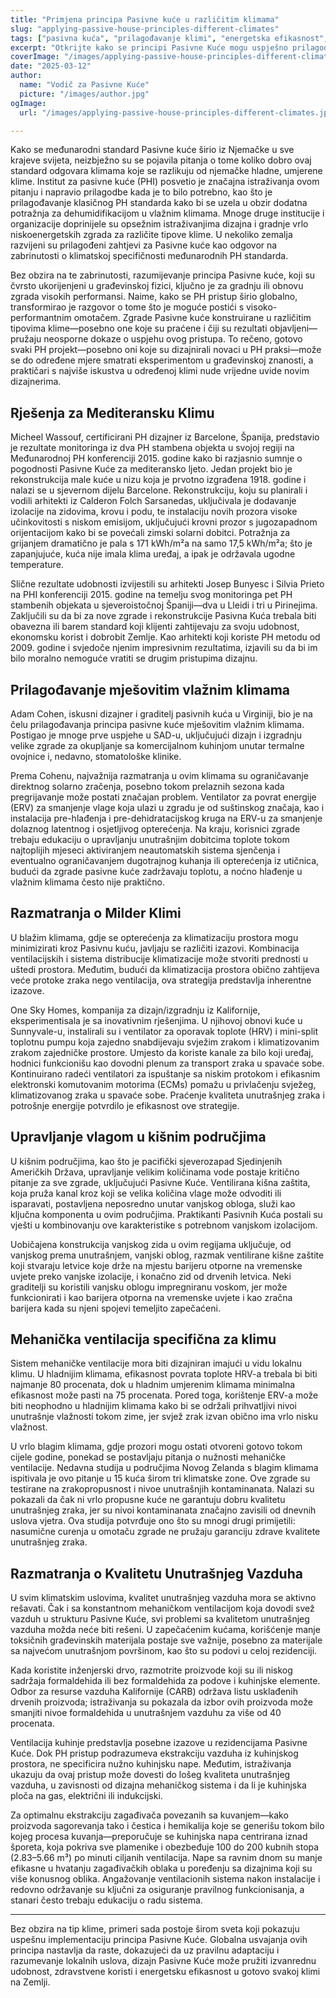 ```yaml
---
title: "Primjena principa Pasivne kuće u različitim klimama"
slug: "applying-passive-house-principles-different-climates"
tags: ["pasivna kuća", "prilagođavanje klimi", "energetska efikasnost", "održivost", "globalna primjena"]
excerpt: "Otkrijte kako se principi Pasivne Kuće mogu uspješno prilagoditi različitim klimama širom svijeta, uz stvarne primjere i praktična rješenja za održavanje udobnosti i efikasnosti u bilo kojem okruženju."
coverImage: "/images/applying-passive-house-principles-different-climates.jpg"
date: "2025-03-12"
author:
  name: "Vodič za Pasivne Kuće"
  picture: "/images/author.jpg"
ogImage:
  url: "/images/applying-passive-house-principles-different-climates.jpg"

---
```

Kako se međunarodni standard Pasivne kuće širio iz Njemačke u sve krajeve svijeta, neizbježno su se pojavila pitanja o tome koliko dobro ovaj standard odgovara klimama koje se razlikuju od njemačke hladne, umjerene klime. Institut za pasivne kuće (PHI) posvetio je značajna istraživanja ovom pitanju i napravio prilagodbe kada je to bilo potrebno, kao što je prilagođavanje klasičnog PH standarda kako bi se uzela u obzir dodatna potražnja za dehumidifikacijom u vlažnim klimama. Mnoge druge institucije i organizacije doprinijele su opsežnim istraživanjima dizajna i gradnje vrlo niskoenergetskih zgrada za različite tipove klime. U nekoliko zemalja razvijeni su prilagođeni zahtjevi za Pasivne kuće kao odgovor na zabrinutosti o klimatskoj specifičnosti međunarodnih PH standarda.

Bez obzira na te zabrinutosti, razumijevanje principa Pasivne kuće, koji su čvrsto ukorijenjeni u građevinskoj fizici, ključno je za gradnju ili obnovu zgrada visokih performansi. Naime, kako se PH pristup širio globalno, transformirao je razgovor o tome što je moguće postići s visoko-performantnim omotačem. Zgrade Pasivne kuće konstruirane u različitim tipovima klime—posebno one koje su praćene i čiji su rezultati objavljeni—pružaju neosporne dokaze o uspjehu ovog pristupa. To rečeno, gotovo svaki PH projekt—posebno oni koje su dizajnirali novaci u PH praksi—može se do određene mjere smatrati eksperimentom u građevinskoj znanosti, a praktičari s najviše iskustva u određenoj klimi nude vrijedne uvide novim dizajnerima.
## Rješenja za Mediteransku Klimu

Micheel Wassouf, certificirani PH dizajner iz Barcelone, Španija, predstavio je rezultate monitoringa iz dva PH stambena objekta u svojoj regiji na Međunarodnoj PH konferenciji 2015. godine kako bi razjasnio sumnje o pogodnosti Pasivne Kuće za mediteransko ljeto. Jedan projekt bio je rekonstrukcija male kuće u nizu koja je prvotno izgrađena 1918. godine i nalazi se u sjevernom dijelu Barcelone. Rekonstrukciju, koju su planirali i vodili arhitekti iz Calderon Folch Sarsanedas, uključivala je dodavanje izolacije na zidovima, krovu i podu, te instalaciju novih prozora visoke učinkovitosti s niskom emisijom, uključujući krovni prozor s jugozapadnom orijentacijom kako bi se povećali zimski solarni dobitci. Potražnja za grijanjem dramatično je pala s 171 kWh/m²a na samo 17,5 kWh/m²a; što je zapanjujuće, kuća nije imala klima uređaj, a ipak je održavala ugodne temperature.

Slične rezultate udobnosti izvijestili su arhitekti Josep Bunyesc i Silvia Prieto na PHI konferenciji 2015. godine na temelju svog monitoringa pet PH stambenih objekata u sjeveroistočnoj Španiji—dva u Lleidi i tri u Pirinejima. Zaključili su da bi za nove zgrade i rekonstrukcije Pasivna Kuća trebala biti obavezna ili barem standard koji klijenti zahtijevaju za svoju udobnost, ekonomsku korist i dobrobit Zemlje. Kao arhitekti koji koriste PH metodu od 2009. godine i svjedoče njenim impresivnim rezultatima, izjavili su da bi im bilo moralno nemoguće vratiti se drugim pristupima dizajnu.
## Prilagođavanje mješovitim vlažnim klimama

Adam Cohen, iskusni dizajner i graditelj pasivnih kuća u Virginiji, bio je na čelu prilagođavanja principa pasivne kuće mješovitim vlažnim klimama. Postigao je mnoge prve uspjehe u SAD-u, uključujući dizajn i izgradnju velike zgrade za okupljanje sa komercijalnom kuhinjom unutar termalne ovojnice i, nedavno, stomatološke klinike.

Prema Cohenu, najvažnija razmatranja u ovim klimama su ograničavanje direktnog solarno zračenja, posebno tokom prelaznih sezona kada pregrijavanje može postati značajan problem. Ventilator za povrat energije (ERV) za smanjenje vlage koja ulazi u zgradu je od suštinskog značaja, kao i instalacija pre-hlađenja i pre-dehidratacijskog kruga na ERV-u za smanjenje dolaznog latentnog i osjetljivog opterećenja. Na kraju, korisnici zgrade trebaju edukaciju o upravljanju unutrašnjim dobitcima toplote tokom najtoplijih mjeseci aktiviranjem neautomatskih sistema sjenčenja i eventualno ograničavanjem dugotrajnog kuhanja ili opterećenja iz utičnica, budući da zgrade pasivne kuće zadržavaju toplotu, a noćno hlađenje u vlažnim klimama često nije praktično.
## Razmatranja o Milder Klimi

U blažim klimama, gdje se opterećenja za klimatizaciju prostora mogu minimizirati kroz Pasivnu kuću, javljaju se različiti izazovi. Kombinacija ventilacijskih i sistema distribucije klimatizacije može stvoriti prednosti u uštedi prostora. Međutim, budući da klimatizacija prostora obično zahtijeva veće protoke zraka nego ventilacija, ova strategija predstavlja inherentne izazove.

One Sky Homes, kompanija za dizajn/izgradnju iz Kalifornije, eksperimentisala je sa inovativnim rješenjima. U njihovoj obnovi kuće u Sunnyvale-u, instalirali su i ventilator za oporavak toplote (HRV) i mini-split toplotnu pumpu koja zajedno snabdijevaju svježim zrakom i klimatizovanim zrakom zajedničke prostore. Umjesto da koriste kanale za bilo koji uređaj, hodnici funkcionišu kao dovodni plenum za transport zraka u spavaće sobe. Kontinuirano radeći ventilatori za ispuštanje sa niskim protokom i efikasnim elektronski komutovanim motorima (ECMs) pomažu u privlačenju svježeg, klimatizovanog zraka u spavaće sobe. Praćenje kvaliteta unutrašnjeg zraka i potrošnje energije potvrdilo je efikasnost ove strategije.
## Upravljanje vlagom u kišnim područjima

U kišnim područjima, kao što je pacifički sjeverozapad Sjedinjenih Američkih Država, upravljanje velikim količinama vode postaje kritično pitanje za sve zgrade, uključujući Pasivne Kuće. Ventilirana kišna zaštita, koja pruža kanal kroz koji se velika količina vlage može odvoditi ili isparavati, postavljena neposredno unutar vanjskog obloga, služi kao ključna komponenta u ovim područjima. Praktikanti Pasivnih Kuća postali su vješti u kombinovanju ove karakteristike s potrebnom vanjskom izolacijom.

Uobičajena konstrukcija vanjskog zida u ovim regijama uključuje, od vanjskog prema unutrašnjem, vanjski oblog, razmak ventilirane kišne zaštite koji stvaraju letvice koje drže na mjestu barijeru otporne na vremenske uvjete preko vanjske izolacije, i konačno zid od drvenih letvica. Neki graditelji su koristili vanjsku oblogu impregniranu voskom, jer može funkcionirati i kao barijera otporna na vremenske uvjete i kao zračna barijera kada su njeni spojevi temeljito zapečaćeni.

## Mehanička ventilacija specifična za klimu

Sistem mehaničke ventilacije mora biti dizajniran imajući u vidu lokalnu klimu. U hladnijim klimama, efikasnost povrata toplote HRV-a trebala bi biti najmanje 80 procenata, dok u hladnim umjerenim klimama minimalna efikasnost može pasti na 75 procenata. Pored toga, korištenje ERV-a može biti neophodno u hladnijim klimama kako bi se održali prihvatljivi nivoi unutrašnje vlažnosti tokom zime, jer svjež zrak izvan obično ima vrlo nisku vlažnost.

U vrlo blagim klimama, gdje prozori mogu ostati otvoreni gotovo tokom cijele godine, ponekad se postavljaju pitanja o nužnosti mehaničke ventilacije. Nedavna studija u područjima Novog Zelanda s blagim klimama ispitivala je ovo pitanje u 15 kuća širom tri klimatske zone. Ove zgrade su testirane na zrakopropusnost i nivoe unutrašnjih kontaminanata. Nalazi su pokazali da čak ni vrlo propusne kuće ne garantuju dobru kvalitetu unutrašnjeg zraka, jer su nivoi kontaminanata značajno zavisili od dnevnih uslova vjetra. Ova studija potvrđuje ono što su mnogi drugi primijetili: nasumične curenja u omotaču zgrade ne pružaju garanciju zdrave kvalitete unutrašnjeg zraka.
## Razmatranja o Kvalitetu Unutrašnjeg Vazduha

U svim klimatskim uslovima, kvalitet unutrašnjeg vazduha mora se aktivno rešavati. Čak i sa konstantnom mehaničkom ventilacijom koja dovodi svež vazduh u strukturu Pasivne Kuće, svi problemi sa kvalitetom unutrašnjeg vazduha možda neće biti rešeni. U zapečaćenim kućama, korišćenje manje toksičnih građevinskih materijala postaje sve važnije, posebno za materijale sa najvećom unutrašnjom površinom, kao što su podovi u celoj rezidenciji.

Kada koristite inženjerski drvo, razmotrite proizvode koji su ili niskog sadržaja formaldehida ili bez formaldehida za podove i kuhinjske elemente. Odbor za resurse vazduha Kalifornije (CARB) održava listu usklađenih drvenih proizvoda; istraživanja su pokazala da izbor ovih proizvoda može smanjiti nivoe formaldehida u unutrašnjem vazduhu za više od 40 procenata.

Ventilacija kuhinje predstavlja posebne izazove u rezidencijama Pasivne Kuće. Dok PH pristup podrazumeva ekstrakciju vazduha iz kuhinjskog prostora, ne specificira nužno kuhinjsku nape. Međutim, istraživanja ukazuju da ovaj pristup može dovesti do lošeg kvaliteta unutrašnjeg vazduha, u zavisnosti od dizajna mehaničkog sistema i da li je kuhinjska ploča na gas, električni ili indukcijski.

Za optimalnu ekstrakciju zagađivača povezanih sa kuvanjem—kako proizvoda sagorevanja tako i čestica i hemikalija koje se generišu tokom bilo kojeg procesa kuvanja—preporučuje se kuhinjska napa centrirana iznad šporeta, koja pokriva sve plamenike i obezbeđuje 100 do 200 kubnih stopa (2.83–5.66 m³) po minuti ciljanih ventilacija. Nape sa ravnim dnom su manje efikasne u hvatanju zagađivačkih oblaka u poređenju sa dizajnima koji su više konusnog oblika. Angažovanje ventilacionih sistema nakon instalacije i redovno održavanje su ključni za osiguranje pravilnog funkcionisanja, a stanari često trebaju edukaciju o radu sistema.

---

Bez obzira na tip klime, primeri sada postoje širom sveta koji pokazuju uspešnu implementaciju principa Pasivne Kuće. Globalna usvajanja ovih principa nastavlja da raste, dokazujeći da uz pravilnu adaptaciju i razumevanje lokalnih uslova, dizajn Pasivne Kuće može pružiti izvanrednu udobnost, zdravstvene koristi i energetsku efikasnost u gotovo svakoj klimi na Zemlji.

